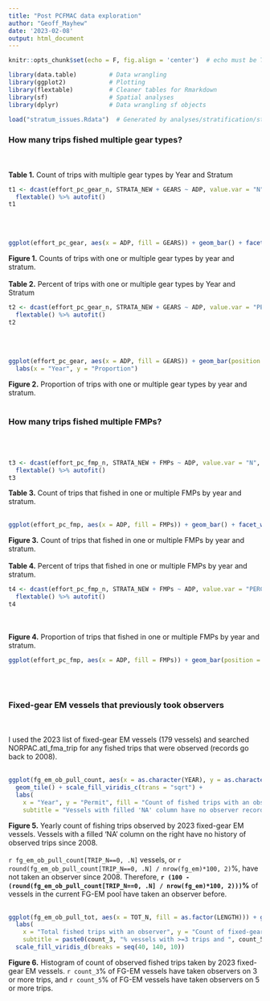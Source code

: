 ```yaml
---
title: "Post PCFMAC data exploration"
author: "Geoff_Mayhew"
date: '2023-02-08'
output: html_document
---
```


```r
knitr::opts_chunk$set(echo = F, fig.align = 'center')  # echo must be TRUE for code folding to work!

library(data.table)         # Data wrangling
library(ggplot2)            # Plotting
library(flextable)          # Cleaner tables for Rmarkdown
library(sf)                 # Spatial analyses
library(dplyr)              # Data wrangling sf objects

load("stratum_issues.Rdata")  # Generated by analyses/stratification/stratum_issues.R
```

### How many trips fished multiple gear types?

\
\
**Table 1.** Count of trips with multiple gear types by Year and Stratum
```r

t1 <- dcast(effort_pc_gear_n, STRATA_NEW + GEARS ~ ADP, value.var = "N", fill = 0) %>%
  flextable() %>% autofit()
t1
```
\
\
```r
ggplot(effort_pc_gear, aes(x = ADP, fill = GEARS)) + geom_bar() + facet_wrap(~STRATA_NEW, scale = "free_y") + labs(x = "Year")
```
**Figure 1.** Counts of trips with one or multiple gear types by year and stratum.
\
\
**Table 2.** Percent of trips with one or multiple gear types by Year and Stratum
```r

t2 <- dcast(effort_pc_gear_n, STRATA_NEW + GEARS ~ ADP, value.var = "PERC", fill = 0) %>%
  flextable() %>% autofit()
t2
```
\
\
```r
ggplot(effort_pc_gear, aes(x = ADP, fill = GEARS)) + geom_bar(position = "fill") + facet_wrap(~STRATA_NEW) +
  labs(x = "Year", y = "Proportion")
```
**Figure 2.** Proportion of trips with one or multiple gear types by year and stratum.
\
\

### How many trips fished multiple FMPs?

\
\
```r
t3 <- dcast(effort_pc_fmp_n, STRATA_NEW + FMPs ~ ADP, value.var = "N", fill = 0) %>%
  flextable() %>% autofit()
t3
```
**Table 3.** Count of trips that fished in one or multiple FMPs by year and stratum.
\
\
```r
ggplot(effort_pc_fmp, aes(x = ADP, fill = FMPs)) + geom_bar() + facet_wrap(~STRATA_NEW, scale = "free_y")
```
**Figure 3.** Count of trips that fished in one or multiple FMPs by year and stratum.
\
\
**Table 4.** Percent of trips that fished in one or multiple FMPs by year and stratum.
```r
t4 <- dcast(effort_pc_fmp_n, STRATA_NEW + FMPs ~ ADP, value.var = "PERC", fill = 0) %>%
  flextable() %>% autofit()
t4
```
\
\
**Figure 4.** Proportion of trips that fished in one or multiple FMPs by year and stratum.
```r
ggplot(effort_pc_fmp, aes(x = ADP, fill = FMPs)) + geom_bar(position = "fill") + facet_wrap(~STRATA_NEW) + labs(x = "Year", y= "Proportion")
```
\
\

### Fixed-gear EM vessels that previously took observers

\
\
I used the 2023 list of fixed-gear EM vessels (179 vessels) and searched NORPAC.atl_fma_trip for any fished trips that were observed (records go back to 2008).
\
\
```r
ggplot(fg_em_ob_pull_count, aes(x = as.character(YEAR), y = as.character(PERMIT), fill = TRIP_N, label = TRIP_N)) + 
  geom_tile() + scale_fill_viridis_c(trans = "sqrt") + 
  labs(
    x = "Year", y = "Permit", fill = "Count of fished trips with an observer",
    subtitle = "Vessels with filled 'NA' column have no observer records since 2008.") + theme(legend.position = "bottom")
```
**Figure 5.** Yearly count of fishing trips observed by 2023 fixed-gear EM vessels. Vessels with a filled 'NA' column on the right have no history of observed trips since 2008.
\
\
`r fg_em_ob_pull_count[TRIP_N==0, .N]` vessels, or `r round(fg_em_ob_pull_count[TRIP_N==0, .N] / nrow(fg_em)*100, 2)`%, have not taken an observer since 2008. Therefore, **`r (100 - (round(fg_em_ob_pull_count[TRIP_N==0, .N] / nrow(fg_em)*100, 2)))`%** of vessels in the current FG-EM pool have taken an observer before.
\
\
```r
ggplot(fg_em_ob_pull_tot, aes(x = TOT_N, fill = as.factor(LENGTH))) + geom_histogram(bins = 30) + 
  labs(
    x = "Total fished trips with an observer", y = "Count of fixed-gear EM vessels", fill = "Vessel length",
    subtitle = paste0(count_3, "% vessels with >=3 trips and ", count_5, "% vessels with >= 5 trips.")) + 
  scale_fill_viridis_d(breaks = seq(40, 140, 10))
```
**Figure 6.** Histogram of count of observed fished trips taken by 2023 fixed-gear EM vessels. `r count_3`% of FG-EM vessels have taken observers on 3 or more trips, and `r count_5`% of FG-EM vessels have taken observers on 5 or more trips.


